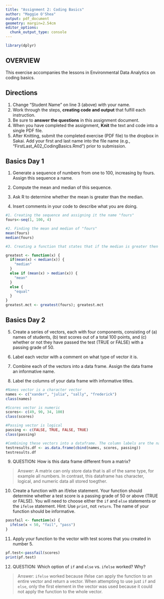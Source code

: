 ```yaml
---
title: "Assignment 2: Coding Basics"
author: "Maggie O'Shea"
output: pdf_document
geometry: margin=2.54cm
editor_options: 
  chunk_output_type: console
---
```

```r
library(dplyr)
```

## OVERVIEW

This exercise accompanies the lessons in Environmental Data Analytics on coding basics. 

## Directions
1. Change "Student Name" on line 3 (above) with your name.
2. Work through the steps, **creating code and output** that fulfill each instruction.
3. Be sure to **answer the questions** in this assignment document.
4. When you have completed the assignment, **Knit** the text and code into a single PDF file.
5. After Knitting, submit the completed exercise (PDF file) to the dropbox in Sakai. Add your first and last name into the file name (e.g., "FirstLast_A02_CodingBasics.Rmd") prior to submission.



## Basics Day 1

1. Generate a sequence of numbers from one to 100, increasing by fours. Assign this sequence a name. 

2. Compute the mean and median of this sequence. 

3. Ask R to determine whether the mean is greater than the median. 

4. Insert comments in your code to describe what you are doing.

```r
#1. Creating the sequence and assigning it the name "fours" 
fours<-seq(1, 100, 4)

#2. Finding the mean and median of "fours"
mean(fours)
median(fours)

#3. Creating a function that states that if the median is greater then print "median", and if the mean is greater then print "mean". If they are equal it prints "equal". This printed "equal" indicating that the mean and median are equal. 

greatest <- function(x) {
  if(mean(x) < median(x)) {
    "median"
  } 
  else if (mean(x) > median(x)) {
    "mean"
  }
  else {
    "equal"
  }
}
greatest.mct <- greatest(fours); greatest.mct
```

## Basics Day 2

5. Create a series of vectors, each with four components, consisting of (a) names of students, (b) test scores out of a total 100 points, and (c) whether or not they have passed the test (TRUE or FALSE) with a passing grade of 50.

6. Label each vector with a comment on what type of vector it is.

7. Combine each of the vectors into a data frame. Assign the data frame an informative name.

8. Label the columns of your data frame with informative titles.

```r
#Names vector is a character vector
names <- c("xander", "julia", "sally", "frederick")
class(names)

#Scores vector is numeric
scores<- c(49, 90, 34, 100)
class(scores)

#Passing vector is logical 
passing <- c(FALSE, TRUE, FALSE, TRUE)
class(passing)

#Combining these vectors into a dataframe. The column labels are the names of the associated vectors. 
testresults.df <- as.data.frame(cbind(names, scores, passing))
testresults.df

```

9. QUESTION: How is this data frame different from a matrix?

> Answer: A matrix can only store data that is all of the same type, for example all numbers. In contrast, this dataframe has character, logical, and numeric data all stored toegther. 

10. Create a function with an if/else statement. Your function should determine whether a test score is a passing grade of 50 or above (TRUE or FALSE). You will need to choose either the `if` and `else` statements or the `ifelse` statement. Hint: Use `print`, not `return`. The name of your function should be informative.

```r
passfail <- function(x) {
  ifelse(x < 50, "fail", "pass")
}
```

11. Apply your function to the vector with test scores that you created in number 5. 

```r
pf.test<-passfail(scores)
print(pf.test)
```

12. QUESTION: Which option of `if` and `else` vs. `ifelse` worked? Why?

> Answer: `ifelse` worked because ifelse can apply the function to an entire vector and return a vector. When attempting to use just `if` and `else`, only the first element in the vector was used because it could not apply the function to the whole vector. 